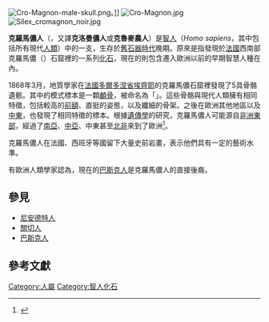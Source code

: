 [[File:Cro-Magnon-male-skull.png|thumb]]。]]
[[File:Cro-Magnon.jpg|thumb]]
[[File:Silex_cromagnon_noir.jpg|thumb]] 

'''克羅馬儂人'''（{{lang-en|'''Cro-Magnon'''}}，又譯'''克洛曼儂人'''或'''克魯麥農人'''）是[[智人|智人]]（''Homo sapiens''，其中包括所有現代[[人類|人類]]）中的一支，生存於[[舊石器時代|舊石器時代]]晚期。原來是指發現於[[法國|法國]]西南部克羅馬儂（{{lang-fr|Crô-Magnon}}）石窟裡的一系列[[化石|化石]]，現在的則包含遷入歐洲以前的早期智慧人種在內。

1868年3月，地質學家{{link-en|Louis Lartet|Louis Lartet|路易·拉爾泰}}在[[法國|法國]][[多爾多涅省|多爾多涅省]][[埃齊耶|埃齊耶]]的克羅馬儂石窟裡發現了5具骨骼遺骸。其中的模式標本是一顆[[顱骨|顱骨]]，被命名為「{{link-en|Cro-Magnon 1|Cro-Magnon 1|克羅馬儂1號}}」。這些骨骼與現代人類擁有相同特徵，包括較高的[[前額|前額]]、直挺的姿態，以及纖細的骨架。之後在歐洲其他地區以及[[中東|中東]]，也發現了相同特徵的標本。根據[[遺傳學|遺傳學]]的研究，克羅馬儂人可能源自[[东非|非洲東部]]，經過了[[南亞|南亞]]、[[中亞|中亞]]、中東甚至[[北非|北非]]來到了歐洲<ref>{{Cite web|url=http://www.bradshawfoundation.com/science-magazine.php|title=Single, Rapid Coastal Settlement of Asia Revealed by Analysis of Complete Mitochondrial Genomes|accessdate=2019-01-13|publisher=Bradshaw Foundation|archive-date=2019-07-28|archive-url=https://web.archive.org/web/20190728082428/http://www.bradshawfoundation.com/science-magazine.php|dead-url=no}}</ref>。

克羅馬儂人在法國、西班牙等國留下大量史前岩畫，表示他們具有一定的藝術水準。

有歐洲人類學家認為，現在的[[巴斯克人|巴斯克人]]是克羅馬儂人的直接後裔。

== 參見 ==
*[[尼安德特人|尼安德特人]]
*[[關切人|關切人]]
*[[巴斯克人|巴斯克人]]

== 參考文獻 ==
{{Commons and category|Cro-Magnon|克羅馬儂人|Cro-Magnons}}
{{reflist}}

{{人类演化}}
{{Biology-stub}}

[[Category:人屬|Category:人屬]]
[[Category:智人化石|Category:智人化石]]